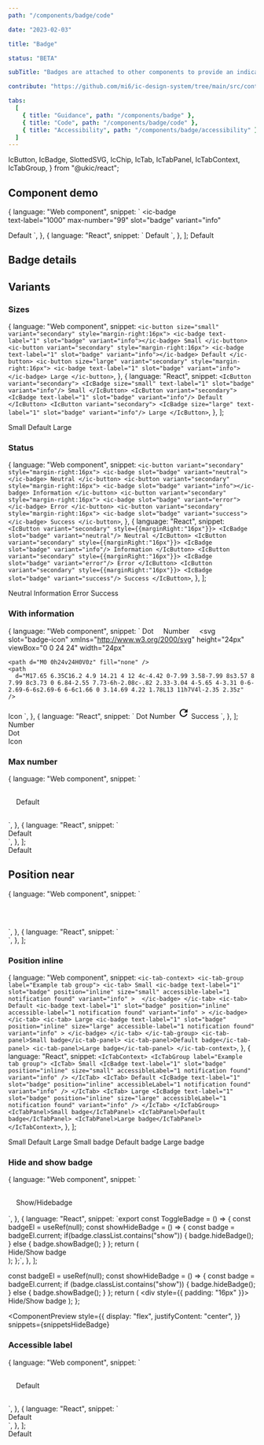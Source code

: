 ```yaml
---
path: "/components/badge/code"

date: "2023-02-03"

title: "Badge"

status: "BETA"

subTitle: "Badges are attached to other components to provide an indication that something new is available, or that something has changed."

contribute: "https://github.com/mi6/ic-design-system/tree/main/src/content/structured/components/badge"

tabs:
  [
    { title: "Guidance", path: "/components/badge" },
    { title: "Code", path: "/components/badge/code" },
    { title: "Accessibility", path: "/components/badge/accessibility" },
  ]
---
```


  IcButton,
  IcBadge,
  SlottedSVG,
  IcChip,
  IcTab,
  IcTabPanel,
  IcTabContext,
  IcTabGroup,
} from "@ukic/react";

## Component demo

  {
    language: "Web component",
    snippet: `<ic-button variant="secondary" style="margin-right:16px">
  <ic-badge       
    text-label="1000"
    max-number="99"
    slot="badge"
    variant="info"
  >
  </ic-badge>
  Default
</ic-button>`,
  },
  {
    language: "React",
    snippet: `<IcButton variant="secondary" style={{marginRight:"16px"}}>
  <IcBadge
    text-label="1000"
    max-number="99"
    slot="badge"
    variant="info"
  />
  Default
</IcButton>`,
  },
];

<ComponentPreview snippets={snippetsDefault}>
  <IcButton variant="secondary" style={{ marginRight: "16px" }}>
    <IcBadge text-label="1000" max-number="99" slot="badge" variant="info" />
    Default
  </IcButton>
</ComponentPreview>

## Badge details

<ComponentDetails component="ic-badge" />

## Variants

### Sizes

  {
    language: "Web component",
    snippet: `<ic-button size="small" variant="secondary" style="margin-right:16px">
  <ic-badge text-label="1" slot="badge" variant="info"></ic-badge>
  Small
</ic-button>
<ic-button variant="secondary" style="margin-right:16px">
  <ic-badge text-label="1" slot="badge" variant="info"></ic-badge>
  Default
</ic-button>
<ic-button size="large" variant="secondary" style="margin-right:16px">
  <ic-badge text-label="1" slot="badge" variant="info"></ic-badge>
  Large
</ic-button>`,
  },
  {
    language: "React",
    snippet: `<IcButton variant="secondary">
  <IcBadge size="small" text-label="1" slot="badge" variant="info"/>
  Small
</IcButton>
<IcButton variant="secondary">
  <IcBadge text-label="1" slot="badge" variant="info"/>
  Default
</IcButton>
<IcButton variant="secondary">
  <IcBadge size="large" text-label="1" slot="badge" variant="info"/>
  Large
</IcButton>`,
  },
];

<ComponentPreview snippets={snippetsSizes}>
  <IcButton size="small" variant="secondary" style={{ marginRight: "16px" }}>
    <IcBadge text-label="1" slot="badge" variant="info" size="small" />
    Small
  </IcButton>
  <IcButton variant="secondary" style={{ marginRight: "16px" }}>
    <IcBadge text-label="1" slot="badge" variant="info" size="default" />
    Default
  </IcButton>
  <IcButton size="large" variant="secondary">
    <IcBadge text-label="1" slot="badge" variant="info" size="large" />
    Large
  </IcButton>
</ComponentPreview>

### Status

  {
    language: "Web component",
    snippet: `<ic-button variant="secondary" style="margin-right:16px">
  <ic-badge slot="badge" variant="neutral"></ic-badge>
  Neutral
</ic-button>
<ic-button variant="secondary" style="margin-right:16px">
  <ic-badge slot="badge" variant="info"></ic-badge>
  Information
</ic-button>
<ic-button variant="secondary" style="margin-right:16px">
  <ic-badge slot="badge" variant="error"></ic-badge>
  Error
</ic-button>
<ic-button variant="secondary" style="margin-right:16px">
  <ic-badge slot="badge" variant="success"></ic-badge>
  Success
</ic-button>`,
  },
  {
    language: "React",
    snippet: `<IcButton variant="secondary" style={{marginRight:"16px"}}>
  <IcBadge slot="badge" variant="neutral"/>
  Neutral
</IcButton>
<IcButton variant="secondary" style={{marginRight:"16px"}}>
  <IcBadge slot="badge" variant="info"/>
  Information
</IcButton>
<IcButton variant="secondary" style={{marginRight:"16px"}}>
  <IcBadge slot="badge" variant="error"/>
  Error
</IcButton>
<IcButton variant="secondary" style={{marginRight:"16px"}}>
  <IcBadge slot="badge" variant="success"/>
  Success
</IcButton>`,
  },
];

<ComponentPreview snippets={snippetsStatus}>
  <IcButton variant="secondary" style={{ marginRight: "16px" }}>
    <IcBadge slot="badge" variant="neutral" />
    Neutral
  </IcButton>
  <IcButton variant="secondary" style={{ marginRight: "16px" }}>
    <IcBadge slot="badge" variant="info" />
    Information
  </IcButton>
  <IcButton variant="secondary" style={{ marginRight: "16px" }}>
    <IcBadge slot="badge" variant="error" />
    Error
  </IcButton>
  <IcButton variant="secondary" style={{ marginRight: "16px" }}>
    <IcBadge slot="badge" variant="success" />
    Success
  </IcButton>
</ComponentPreview>

### With information

  {
    language: "Web component",
    snippet: `<ic-button variant="secondary" style="margin-right:16px">
  <ic-badge slot="badge" variant="info"></ic-badge>
  Dot
</ic-button>
<ic-button variant="secondary" style="margin-right:16px">
  <ic-badge text-label="1" slot="badge" variant="info"></ic-badge>
  Number
</ic-button>
<ic-button variant="secondary" style="margin-right:16px">
<ic-badge type="icon" slot="badge" variant="info"></ic-badge>
  <svg
    slot="badge-icon"
    xmlns="http://www.w3.org/2000/svg"
    height="24px"
    viewBox="0 0 24 24"
    width="24px"
  >
    <path d="M0 0h24v24H0V0z" fill="none" />
    <path
      d="M17.65 6.35C16.2 4.9 14.21 4 12 4c-4.42 0-7.99 3.58-7.99 8s3.57 8 7.99 8c3.73 0 6.84-2.55 7.73-6h-2.08c-.82 2.33-3.04 4-5.65 4-3.31 0-6-2.69-6-6s2.69-6 6-6c1.66 0 3.14.69 4.22 1.78L13 11h7V4l-2.35 2.35z"
    />
  </svg> 
  Icon
</ic-button>`,
  },
  {
    language: "React",
    snippet: `<IcButton variant="secondary" style={{marginRight:"16px"}}>
  <IcBadge slot="badge" variant="info"/>
  Dot
</IcButton>
<IcButton variant="secondary" style={{marginRight:"16px"}}>
  <IcBadge text-label="1" slot="badge" variant="info"/>
  Number
</IcButton>
<IcButton variant="secondary" style={{marginRight:"16px"}}>
  <IcBadge type="icon" slot="badge" variant="info">
    <svg
      slot="badge-icon"
      xmlns="http://www.w3.org/2000/svg"
      height="24px"
      viewBox="0 0 24 24"
      width="24px"
    >
      <path d="M0 0h24v24H0V0z" fill="none" />
      <path
        d="M17.65 6.35C16.2 4.9 14.21 4 12 4c-4.42 0-7.99 3.58-7.99 8s3.57 8 7.99 8c3.73 0 6.84-2.55 7.73-6h-2.08c-.82 2.33-3.04 4-5.65 4-3.31 0-6-2.69-6-6s2.69-6 6-6c1.66 0 3.14.69 4.22 1.78L13 11h7V4l-2.35 2.35z"
      />
    </svg>
  </IcBadge>
  Success
</IcButton>`,
  },
];

<ComponentPreview snippets={snippetsInformation}>
  <div style={{ padding: "16px" }}>
    <IcButton variant="secondary" style={{ marginRight: "16px" }}>
      <IcBadge text-label="1" slot="badge" variant="info" />
      Number
    </IcButton>
  </div>
  <div style={{ padding: "16px" }}>
    <IcButton variant="secondary" style={{ marginRight: "16px" }}>
      <IcBadge type="dot" slot="badge" variant="info" />
      Dot
    </IcButton>
  </div>
  <div style={{ padding: "16px" }}>
    <IcButton variant="secondary" style={{ marginRight: "16px" }}>
      <IcBadge type="icon" slot="badge" variant="info">
        <SlottedSVG
          width="24px"
          height="24px"
          slot="badge-icon"
          viewBox="0 0 24 24"
        >
          <path d="M0 0h24v24H0V0z" fill="none" />
          <path d="M17.65 6.35C16.2 4.9 14.21 4 12 4c-4.42 0-7.99 3.58-7.99 8s3.57 8 7.99 8c3.73 0 6.84-2.55 7.73-6h-2.08c-.82 2.33-3.04 4-5.65 4-3.31 0-6-2.69-6-6s2.69-6 6-6c1.66 0 3.14.69 4.22 1.78L13 11h7V4l-2.35 2.35z" />
        </SlottedSVG>
      </IcBadge>
      Icon
    </IcButton>
  </div>
</ComponentPreview>

### Max number

  {
    language: "Web component",
    snippet: `<div style="padding:16px;">
  <ic-button variant="secondary" style="margin-right:16px">
    <ic-badge 
      text-label="1000" 
      max-number="99" 
      slot="badge" 
      variant="info"
    >
    </ic-badge>
    Default
  </ic-button>
</div>`,
  },
  {
    language: "React",
    snippet: `<div style={{padding:"16px"}}>
  <IcButton variant="secondary" style={{marginRight:"16px"}}>
    <IcBadge
      text-label="1000"
      max-number="99"
      slot="badge"
      variant="info"
    />
    Default
  </IcButton>
</div>`,
  },
];

<ComponentPreview snippets={snippetsMaxNumber}>
  <div style={{ padding: "16px" }}>
    <IcButton variant="secondary" style={{ marginRight: "16px" }}>
      <IcBadge text-label="1000" max-number="99" slot="badge" variant="info" />
      Default
    </IcButton>
  </div>
</ComponentPreview>

## Position near

  {
    language: "Web component",
    snippet: `<div style="padding:16px;">
  <ic-chip size="small" label="Small" style="margin-right:16px;">
    <ic-badge
      text-label="1"
      slot="badge"
      position="near"
      size="small"
      variant="info"
    >
    </ic-badge>
  </ic-chip>
  <ic-chip label="Default" style="margin-right:16px;">
    <ic-badge 
      text-label="1" 
      slot="badge" 
      position="near" 
      variant="info"
    >
    </ic-badge>
  </ic-chip>
  <ic-chip size="large" label="Large">
    <ic-badge
      text-label="1"
      slot="badge"
      position="near"
      size="large"
      variant="info"
    >
    </ic-badge>
  </ic-chip>
</div>`,
  },
  {
    language: "React",
    snippet: `<div style={{padding:"16px"}}>
  <IcChip size="small" label="Small" style={{marginRight:"16px"}}>
    <IcBadge
      text-label="1"
      slot="badge"
      position="near"
      size="small"
      variant="info"
    />
  </IcChip>
  <IcChip label="Default" style={{marginRight:"16px"}}>
    <IcBadge
      text-label="1"
      slot="badge"
      position="near"
      variant="info"
    />
  </IcChip>
  <IcChip size="large" label="Large">
    <IcBadge
      text-label="1"
      slot="badge"
      position="near"
      size="large"
      variant="info"
    />
  </IcChip>
</div>`,
  },
];

<ComponentPreview snippets={snippetsNear}>
  <div style={{ display: "grid" }}>
    <div style={{ padding: "16px" }}>
      <IcChip size="small" label="Small" style={{ marginRight: "16px" }}>
        <IcBadge
          text-label="1"
          slot="badge"
          position="near"
          size="small"
          variant="info"
        />
      </IcChip>
      <IcChip label="Default" style={{ marginRight: "16px" }}>
        <IcBadge text-label="1" slot="badge" position="near" variant="info" />
      </IcChip>
      <IcChip size="large" label="Large">
        <IcBadge
          text-label="1"
          slot="badge"
          position="near"
          size="large"
          variant="info"
        />
      </IcChip>
    </div>
  </div>
</ComponentPreview>

### Position inline

  {
    language: "Web component",
    snippet: `<ic-tab-context>
  <ic-tab-group label="Example tab group">
    <ic-tab> Small
      <ic-badge
        text-label="1"
        slot="badge"
        position="inline"
        size="small"
        accessible-label="1 notification found"
        variant="info"
      > 
      </ic-badge>
    </ic-tab>
    <ic-tab>
    Default
      <ic-badge
        text-label="1"
        slot="badge"
        position="inline"
        accessible-label="1 notification found"
        variant="info"
      >
      </ic-badge>
    </ic-tab>
    <ic-tab>
    Large
      <ic-badge
        text-label="1"
        slot="badge"
        position="inline"
        size="large"
        accessible-label="1 notification found"
        variant="info"
      >
      </ic-badge>
    </ic-tab>
  </ic-tab-group>
  <ic-tab-panel>Small badge</ic-tab-panel>
  <ic-tab-panel>Default badge</ic-tab-panel>
  <ic-tab-panel>Large badge</ic-tab-panel>
</ic-tab-context>`,
  },
  {
    language: "React",
    snippet: `<IcTabContext>
  <IcTabGroup label="Example tab group">
    <IcTab>
    Small
      <IcBadge
        text-label="1"
        slot="badge"
        position="inline"
        size="small"
        accessibleLabel="1 notification found"
        variant="info"
      />
    </IcTab>
    <IcTab>
    Default
      <IcBadge
        text-label="1"
        slot="badge"
        position="inline"
        accessibleLabel="1 notification found"
        variant="info"
      />
    </IcTab>
    <IcTab>
    Large
      <IcBadge
        text-label="1"
        slot="badge"
        position="inline"
        size="large"
        accessibleLabel="1 notification found"
        variant="info"
      />
    </IcTab>
  </IcTabGroup>
  <IcTabPanel>Small badge</IcTabPanel>
  <IcTabPanel>Default badge</IcTabPanel>
  <IcTabPanel>Large badge</IcTabPanel>
</IcTabContext>`,
  },
];

<ComponentPreview snippets={snippetsInline}>
  <IcTabContext>
    <IcTabGroup label="Example tab group">
      <IcTab>
        Small
        <IcBadge
          text-label="1"
          slot="badge"
          position="inline"
          size="small"
          accessibleLabel="1 notification found"
          variant="info"
        />
      </IcTab>
      <IcTab>
        Default
        <IcBadge
          text-label="1"
          slot="badge"
          position="inline"
          accessibleLabel="1 notification found"
          variant="info"
        />
      </IcTab>
      <IcTab>
        Large
        <IcBadge
          text-label="1"
          slot="badge"
          position="inline"
          size="large"
          accessibleLabel="1 notification found"
          variant="info"
        />
      </IcTab>
    </IcTabGroup>
    <IcTabPanel>Small badge</IcTabPanel>
    <IcTabPanel>Default badge</IcTabPanel>
    <IcTabPanel>Large badge</IcTabPanel>
  </IcTabContext>
</ComponentPreview>

### Hide and show badge

  {
    language: "Web component",
    snippet: `<script>
  function showHideBadge() {
    badge = document.querySelector("ic-badge");
    if (badge.classList.contains("show")) {
      badge.hideBadge();
    } else {
      badge.showBadge();
    }
  }
</script>
<div style="padding:16px;">
  <ic-button variant="secondary" onclick="showHideBadge()">
    <ic-badge text-label="1" slot="badge"></ic-badge>
    Show/Hidebadge
  </ic-button>
</div> `,
  },
  {
    language: "React",
    snippet: `export const ToggleBadge = () => {
  const badgeEl = useRef(null);
  const showHideBadge = () => {
  const badge = badgeEl.current;
   if(badge.classList.contains("show")) {
      badge.hideBadge();
   } else {
    badge.showBadge();
   }
  };
    return (
      <div style={{padding:"16px"}}>
        <IcButton variant="secondary" onclick={showHideBadge}>
          <IcBadge variant="info" text-label="1" slot="badge" ref={badgeEl}/>
          Hide/Show badge
        </IcButton>
      </div> 
    );
  };`,
  },
];

  const badgeEl = useRef(null);
  const showHideBadge = () => {
    const badge = badgeEl.current;
    if (badge.classList.contains("show")) {
      badge.hideBadge();
    } else {
      badge.showBadge();
    }
  };
  return (
    <div style={{ padding: "16px" }}>
      <IcButton variant="secondary" onclick={showHideBadge}>
        <IcBadge variant="info" text-label="1" slot="badge" ref={badgeEl} />
        Hide/Show badge
      </IcButton>
    </div>
  );
};

<ComponentPreview
  style={{
    display: "flex",
    justifyContent: "center",
  }}
  snippets={snippetsHideBadge}
>
  <ToggleBadge />
</ComponentPreview>

### Accessible label

  {
    language: "Web component",
    snippet: `<div style="padding:16px;">
  <ic-button variant="secondary" style="margin-right:16px"> 
    <ic-badge
      text-label="1"
      slot="badge"
      size="large"
      variant="info"
      accessible-label="1 notification found"
    >
    </ic-badge>
    Default
  </ic-button>
</div>`,
  },
  {
    language: "React",
    snippet: `<div style={{padding:"16px"}}>
  <IcButton variant="secondary" style={{marginRight:"16px"}}>
    <IcBadge
      text-label="1"
      slot="badge"
      size="large"
      variant="info"
      accessible-label="1 notification found"
    />
    Default
  </IcButton>
</div>`,
  },
];

<ComponentPreview snippets={snippetsAccessibleLabel}>
  <div style={{ padding: "16px" }}>
    <IcButton variant="secondary" style={{ marginRight: "16px" }}>
      <IcBadge
        text-label="1"
        slot="badge"
        size="large"
        accessible-label="1 notification found"
        variant="info"
      />
      Default
    </IcButton>
  </div>
</ComponentPreview>
